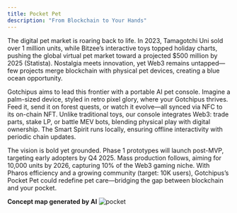 ```yaml
---
title: Pocket Pet
description: "From Blockchain to Your Hands"
---
```



The digital pet market is roaring back to life. In 2023, Tamagotchi Uni sold over 1 million units, 
while Bitzee’s interactive toys topped holiday charts, 
pushing the global virtual pet market toward a projected $500 million by 2025 (Statista). 
Nostalgia meets innovation, yet Web3 remains untapped—few projects merge blockchain with physical pet devices, creating a blue ocean opportunity.


Gotchipus aims to lead this frontier with a portable AI pet console. 
Imagine a palm-sized device, styled in retro pixel glory, where your Gotchipus thrives. Feed it, send it on forest quests, 
or watch it evolve—all synced via NFC to its on-chain NFT. Unlike traditional toys, 
our console integrates Web3: trade parts, stake LP, or battle MEV bots, 
blending physical play with digital ownership. The Smart Spirit runs locally, 
ensuring offline interactivity with periodic chain updates.


The vision is bold yet grounded. Phase 1 prototypes will launch post-MVP, targeting early adopters by Q4 2025. 
Mass production follows, aiming for 10,000 units by 2026, capturing 10% of the Web3 gaming niche. With Pharos efficiency and a growing community (target: 10K users), 
Gotchipus’s Pocket Pet could redefine pet care—bridging the gap between blockchain and your pocket.

**Concept map generated by AI**
<img
    className="block dark:hidden"
    src="/images/pocket.png"
    alt="pocket"
/>